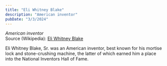 ```yaml
---
title: "Eli Whitney Blake"
description: "American inventor"
pubDate: "3/3/2024"
---
```


*American inventor*  
Source (Wikipedia): [Eli Whitney Blake][1]

Eli Whitney Blake, Sr. was an American inventor, best known for his mortise lock and stone-crushing machine, the latter of which earned him a place into the National Inventors Hall of Fame.

[1]: https://en.wikipedia.org/wiki/Eli_Whitney_Blake
